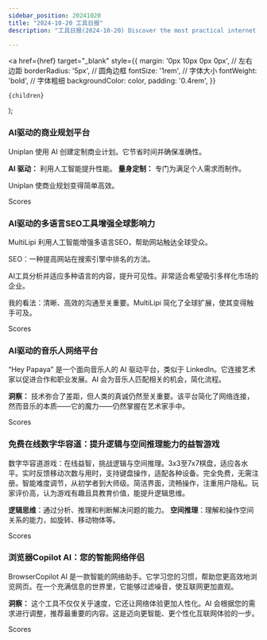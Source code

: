 ```yaml
---
sidebar_position: 20241020
title: "2024-10-20 工具日报"
description: "工具日报(2024-10-20) Discover the most practical internet software, AI tools, and products of 2024 through the Tools Daily!"

---
```



  <a
    href={href}
    target="_blank"
    style={{
      margin: '0px 10px 0px 0px', // 左右边距
      borderRadius: '5px', // 圆角边框
      fontSize: '1rem', // 字体大小
      fontWeight: 'bold', // 字体粗细
      backgroundColor: color,
      padding: '0.4rem',
    }}
  >
    {children}
  </a>
);

### AI驱动的商业规划平台

Uniplan 使用 AI 创建定制商业计划。它节省时间并确保准确性。

**AI 驱动：** 利用人工智能提升性能。
**量身定制：** 专门为满足个人需求而制作。

Uniplan 使商业规划变得简单高效。

<Link href="/news/2024/10/20/AIPowered-Business-Planning-Platform" color="#B0C4DE">Scores</Link>

### AI驱动的多语言SEO工具增强全球影响力

MultiLipi 利用人工智能增强多语言SEO，帮助网站触达全球受众。

SEO：一种提高网站在搜索引擎中排名的方法。

AI工具分析并适应多种语言的内容，提升可见性。非常适合希望吸引多样化市场的企业。

我的看法：清晰、高效的沟通至关重要。MultiLipi 简化了全球扩展，使其变得触手可及。

<Link href="/news/2024/10/20/AIPowered-Multilingual-SEO-Tool-Enhances-Global-Reach" color="#B0C4DE">Scores</Link>

### AI驱动的音乐人网络平台

“Hey Papaya” 是一个面向音乐人的 AI 驱动平台，类似于 LinkedIn。它连接艺术家以促进合作和职业发展。AI 会为音乐人匹配相关的机会，简化流程。

**洞察：**
技术弥合了差距，但人类的真诚仍然至关重要。该平台简化了网络连接，然而音乐的本质——它的魔力——仍然掌握在艺术家手中。

<Link href="/news/2024/10/20/AIPowered-Networking-Platform-for-Musicians" color="#B0C4DE">Scores</Link>

### 免费在线数字华容道：提升逻辑与空间推理能力的益智游戏

数字华容道游戏：在线益智，挑战逻辑与空间推理。3x3至7x7棋盘，适应各水平。实时反馈移动次数与用时，支持键盘操作，适配各种设备。完全免费，无需注册。智能难度调节，从初学者到大师级。简洁界面，流畅操作，注重用户隐私。玩家评价高，认为游戏有趣且具教育价值，能提升逻辑思维。

**逻辑思维**：通过分析、推理和判断解决问题的能力。
**空间推理**：理解和操作空间关系的能力，如旋转、移动物体等。

<Link href="/news/2024/10/20/Free-Online-Number-Puzzle-A-Brain-Teaser-to-Enhance-Logical-" color="#B0C4DE">Scores</Link>

### 浏览器Copilot AI：您的智能网络伴侣

BrowserCopilot AI 是一款智能的网络助手。它学习您的习惯，帮助您更高效地浏览网页。在一个充满信息的世界里，它能够过滤噪音，使互联网更加直观。

**洞察：**
这个工具不仅仅关乎速度，它还让网络体验更加人性化。AI 会根据您的需求进行调整，推荐最重要的内容。这是迈向更智能、更个性化互联网体验的一步。

<Link href="/news/2024/10/20/BrowserCopilot-AI-Your-Intelligent-Web-Companion" color="#B0C4DE">Scores</Link>

